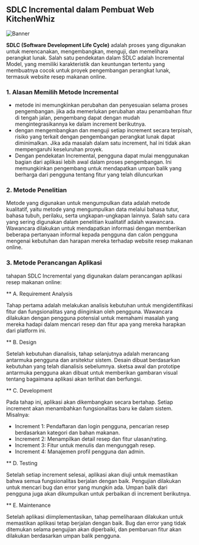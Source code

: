 ## SDLC Incremental dalam Pembuat Web KitchenWhiz

![Banner](/images/incremental.png)

**SDLC (Software Development Life Cycle)** adalah proses yang digunakan untuk merencanakan, mengembangkan, menguji, dan memelihara perangkat lunak. Salah satu pendekatan dalam SDLC adalah Incremental Model, yang memiliki karakteristik dan keuntungan tertentu yang membuatnya cocok untuk proyek pengembangan perangkat lunak, termasuk website resep makanan online.

### 1. Alasan Memilih Metode Incremental

- metode ini memungkinkan perubahan dan penyesuaian selama proses pengembangan. jika ada memerlukan perubahan atau penambahan fitur di tengah jalan, pengembang dapat dengan mudah mengintegrasikannya ke dalam increment berikutnya.
- dengan mengembangkan dan menguji setiap increment secara terpisah, risiko yang terkait dengan pengembangan perangkat lunak dapat diminimalkan. Jika ada masalah dalam satu increment, hal ini tidak akan mempengaruhi keseluruhan proyek.
- Dengan pendekatan Incremental, pengguna dapat mulai menggunakan bagian dari aplikasi lebih awal dalam proses pengembangan. Ini memungkinkan pengembang untuk mendapatkan umpan balik yang berharga dari pengguna tentang fitur yang telah diluncurkan

### 2. Metode Penelitian

Metode yang digunakan untuk mengumpulkan data adalah metode kualitatif, yaitu metode yang mengumpulkan data melalui bahasa tutur, bahasa tubuh, perilaku, serta ungkapan-ungkapan lainnya. Salah satu cara yang sering digunakan dalam penelitian kualitatif adalah wawancara. Wawancara dilakukan untuk mendapatkan informasi dengan memberikan beberapa pertanyaan informal kepada pengguna dan calon pengguna mengenai kebutuhan dan harapan mereka terhadap website resep makanan online.

### 3. Metode Perancangan Aplikasi

tahapan SDLC Incremental yang digunakan dalam perancangan aplikasi resep makanan online:

** A. Requirement Analysis

Tahap pertama adalah melakukan analisis kebutuhan untuk mengidentifikasi fitur dan fungsionalitas yang diinginkan oleh pengguna. Wawancara dilakukan dengan pengguna potensial untuk memahami masalah yang mereka hadapi dalam mencari resep dan fitur apa yang mereka harapkan dari platform ini.

** B. Design

Setelah kebutuhan dianalisis, tahap selanjutnya adalah merancang antarmuka pengguna dan arsitektur sistem. Desain dibuat berdasarkan kebutuhan yang telah dianalisis sebelumnya. sketsa awal dan prototipe antarmuka pengguna akan dibuat untuk memberikan gambaran visual tentang bagaimana aplikasi akan terlihat dan berfungsi.

** C. Development

Pada tahap ini, aplikasi akan dikembangkan secara bertahap. Setiap increment akan menambahkan fungsionalitas baru ke dalam sistem. Misalnya:

- Increment 1: Pendaftaran dan login pengguna, pencarian resep berdasarkan kategori dan bahan makanan.
- Increment 2: Menampilkan detail resep dan fitur ulasan/rating.
- Increment 3: Fitur untuk menulis dan mengunggah resep.
- Increment 4: Manajemen profil pengguna dan admin.

** D. Testing

Setelah setiap increment selesai, aplikasi akan diuji untuk memastikan bahwa semua fungsionalitas berjalan dengan baik. Pengujian dilakukan untuk mencari bug dan error yang mungkin ada. Umpan balik dari pengguna juga akan dikumpulkan untuk perbaikan di increment berikutnya.

** E. Maintenance

Setelah aplikasi diimplementasikan, tahap pemeliharaan dilakukan untuk memastikan aplikasi tetap berjalan dengan baik. Bug dan error yang tidak ditemukan selama pengujian akan diperbaiki, dan pembaruan fitur akan dilakukan berdasarkan umpan balik pengguna.